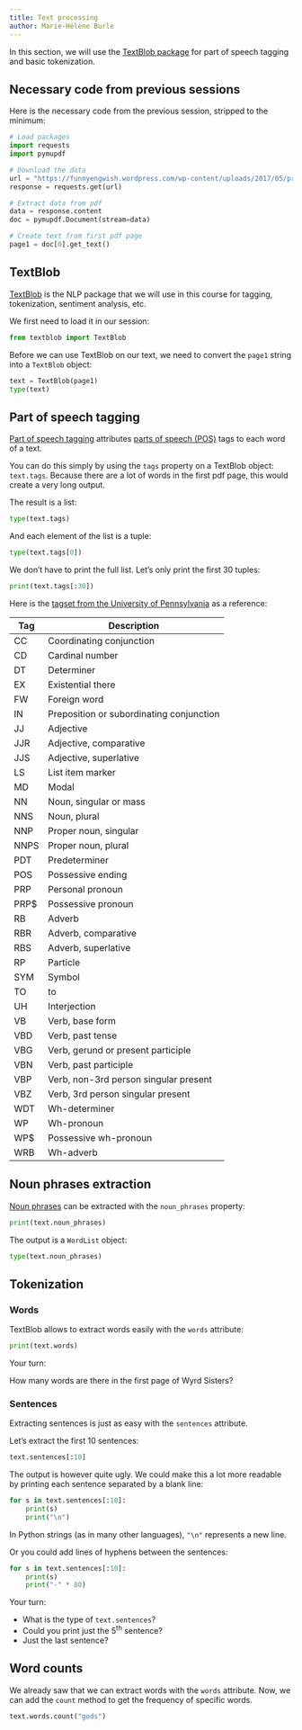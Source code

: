 ```yaml
---
title: Text processing
author: Marie-Hélène Burle
---
```


:::{.def}

In this section, we will use the [TextBlob package](https://textblob.readthedocs.io/en/stable/index.html) for part of speech tagging and basic tokenization.

:::

:::{.callout-note collapse="true"}

## Necessary code from previous sessions

Here is the necessary code from the previous session, stripped to the minimum:

```python
# Load packages
import requests
import pymupdf

# Download the data
url = "https://funnyengwish.wordpress.com/wp-content/uploads/2017/05/pratchett_terry_wyrd_sisters_-_royallib_ru.pdf"
response = requests.get(url)

# Extract data from pdf
data = response.content
doc = pymupdf.Document(stream=data)

# Create text from first pdf page
page1 = doc[0].get_text()
```

:::

## TextBlob

[TextBlob](https://textblob.readthedocs.io/en/stable/index.html) is the NLP package that we will use in this course for tagging, tokenization, sentiment analysis, etc.

We first need to load it in our session:

```python
from textblob import TextBlob
```

Before we can use TextBlob on our text, we need to convert the `page1` string into a `TextBlob` object:

```python
text = TextBlob(page1)
type(text)
```

## Part of speech tagging

[Part of speech tagging](https://en.wikipedia.org/wiki/Part-of-speech_tagging) attributes [parts of speech (POS)](https://en.wikipedia.org/wiki/Part_of_speech) tags to each word of a text.

You can do this simply by using the `tags` property on a TextBlob object: `text.tags`. Because there are a lot of words in the first pdf page, this would create a very long output.

The result is a list:

```python
type(text.tags)
```

And each element of the list is a tuple:

```python
type(text.tags[0])
```

We don't have to print the full list. Let's only print the first 30 tuples:


```python
print(text.tags[:30])
```

Here is the [tagset from the University of Pennsylvania](https://www.ling.upenn.edu/courses/Fall_2003/ling001/penn_treebank_pos.html) as a reference:

| Tag | Description|
|---|---|
| CC | Coordinating conjunction |
| CD | Cardinal number |
| DT | Determiner |
| EX | Existential there |
| FW | Foreign word |
| IN | Preposition or subordinating conjunction |
| JJ | Adjective |
| JJR | Adjective, comparative |
| JJS | Adjective, superlative |
| LS | List item marker |
| MD | Modal |
| NN | Noun, singular or mass |
| NNS | Noun, plural |
| NNP | Proper noun, singular |
| NNPS | Proper noun, plural |
| PDT | Predeterminer |
| POS | Possessive ending |
| PRP | Personal pronoun |
| PRP$ | Possessive pronoun |
| RB | Adverb |
| RBR | Adverb, comparative |
| RBS | Adverb, superlative |
| RP | Particle |
| SYM | Symbol |
| TO | to |
| UH | Interjection |
| VB | Verb, base form |
| VBD | Verb, past tense |
| VBG | Verb, gerund or present participle |
| VBN | Verb, past participle |
| VBP | Verb, non-3rd person singular present |
| VBZ | Verb, 3rd person singular present |
| WDT | Wh-determiner |
| WP | Wh-pronoun |
| WP$ | Possessive wh-pronoun |
| WRB | Wh-adverb |

## Noun phrases extraction

[Noun phrases](https://en.wikipedia.org/wiki/Noun_phrase) can be extracted with the `noun_phrases` property:

```python
print(text.noun_phrases)
```

The output is a `WordList` object:

```python
type(text.noun_phrases)
```

## Tokenization

### Words

TextBlob allows to extract words easily with the `words` attribute:

```python
print(text.words)
```

:::{.exo}

:::{.yourturn}

Your turn:

:::

How many words are there in the first page of Wyrd Sisters?

:::

### Sentences

Extracting sentences is just as easy with the `sentences` attribute.

Let's extract the first 10 sentences:

```python
text.sentences[:10]
```

The output is however quite ugly. We could make this a lot more readable by printing each sentence separated by a blank line:

```python
for s in text.sentences[:10]:
    print(s)
    print("\n")
```

:::{.note}

In Python strings (as in many other languages), `"\n"` represents a new line.

:::

Or you could add lines of hyphens between the sentences:

```python
for s in text.sentences[:10]:
    print(s)
    print("-" * 80)
```

:::{.exo}

:::{.yourturn}

Your turn:

:::

- What is the type of `text.sentences`? \
- Could you print just the 5^th^ sentence? \
- Just the last sentence?

:::

## Word counts

We already saw that we can extract words with the `words` attribute. Now, we can add the `count` method to get the frequency of specific words.

```python
text.words.count("gods")
```
